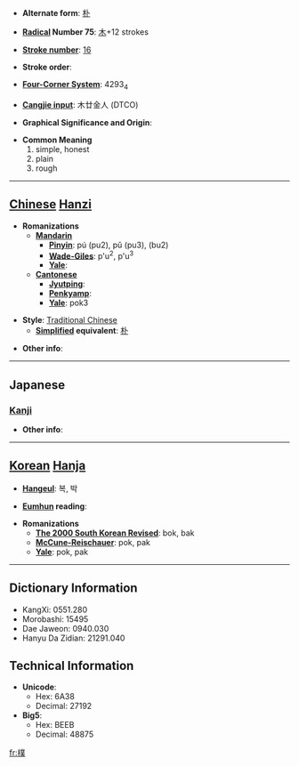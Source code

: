 * '''Alternate form''': [[朴]]

* '''[[Wiktionary:Chinese radical index| Radical]] Number 75''': [[Wiktionary:Chinese radical index 木|木]]+12 strokes

* '''[[Wiktionary:Chinese total strokes index|Stroke number]]''': [[Wiktionary:Chinese total strokes index 16|16]]

* '''Stroke order''': 

* '''[[Wiktionary:Chinese four corner index|Four-Corner System]]''': 4293<sub>4</sub>

* '''[[Wiktionary:Chinese Cangjie index|Cangjie input]]''': 木廿金人 (DTCO)

* '''Graphical Significance and Origin''': 

* '''Common Meaning'''
*#simple, honest
*# plain
*# rough


----

== [[Chinese]] [[Hanzi]] ==

* '''Romanizations'''
** '''[[Mandarin]]'''
*** '''[[Pinyin]]''': pú (pu2), pǔ (pu3), (bu2)
*** '''[[Wade-Giles]]''': p'u<sup>2</sup>, p'u<sup>3</sup>
*** '''[[Yale]]''': 
** '''[[Cantonese]]'''
*** '''[[Jyutping]]''':
*** '''[[Penkyamp]]''': 
*** '''[[Yale]]''': pok3

* '''Style''': [[Traditional Chinese]] 
** '''[[Simplified Chinese|Simplified]] equivalent''': [[朴]]

* '''Other info''': 

----

==Japanese==
===[[Kanji]]===
{{kanji|on readings=[[ぼく]] (boku), [[はく]] (haku), [[ほく]] (hoku)|kun readings=[[きじ]] (kiji), [[あらき]] (araki), [[すなお]] (sunao)}}

* '''Other info''':  

----

== [[Korean]] [[Hanja]] ==

* '''[[Hangeul]]''': 복, 박

* '''[[Eumhun]] reading''': 

* '''Romanizations'''
** '''[[The 2000 South Korean Revised Romanization|The 2000 South Korean Revised]]''': bok, bak
** '''[[McCune-Reischauer]]''': pok, pak
** '''[[Yale]]''': pok, pak

----

== Dictionary Information ==

* KangXi: 0551.280
* Morobashi: 15495
* Dae Jaweon: 0940.030
* Hanyu Da Zidian: 21291.040

== Technical Information ==

* '''Unicode''':
** Hex: 6A38
** Decimal: 27192
* '''Big5''':
** Hex: BEEB
** Decimal: 48875

[[fr:樸]]